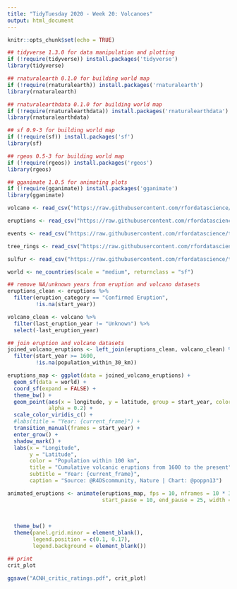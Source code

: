 ```yaml
---
title: "TidyTuesday 2020 - Week 20: Volcanoes"
output: html_document
---
```


```r
knitr::opts_chunk$set(echo = TRUE)
```

```r

## tidyverse 1.3.0 for data manipulation and plotting
if (!require(tidyverse)) install.packages('tidyverse')
library(tidyverse)

## rnaturalearth 0.1.0 for building world map
if (!require(rnaturalearth)) install.packages('rnaturalearth')
library(rnaturalearth)

## rnaturalearthdata 0.1.0 for building world map
if (!require(rnaturalearthdata)) install.packages('rnaturalearthdata')
library(rnaturalearthdata)

## sf 0.9-3 for building world map
if (!require(sf)) install.packages('sf')
library(sf)

## rgeos 0.5-3 for building world map
if (!require(rgeos)) install.packages('rgeos')
library(rgeos)

## gganimate 1.0.5 for animating plots
if (!require(gganimate)) install.packages('gganimate')
library(gganimate)

```

```r

volcano <- read_csv("https://raw.githubusercontent.com/rfordatascience/tidytuesday/master/data/2020/2020-05-12/volcano.csv")

eruptions <- read_csv("https://raw.githubusercontent.com/rfordatascience/tidytuesday/master/data/2020/2020-05-12/eruptions.csv")

events <- read_csv("https://raw.githubusercontent.com/rfordatascience/tidytuesday/master/data/2020/2020-05-12/events.csv")

tree_rings <- read_csv("https://raw.githubusercontent.com/rfordatascience/tidytuesday/master/data/2020/2020-05-12/tree_rings.csv")

sulfur <- read_csv("https://raw.githubusercontent.com/rfordatascience/tidytuesday/master/data/2020/2020-05-12/sulfur.csv")

world <- ne_countries(scale = "medium", returnclass = "sf")

```

```r

## remove NA/unknown years from eruption and volcano datasets
eruptions_clean <- eruptions %>%
  filter(eruption_category == "Confirmed Eruption",
         !is.na(start_year))

volcano_clean <- volcano %>%
  filter(last_eruption_year != "Unknown") %>%
  select(-last_eruption_year)

## join eruption and volcano datasets
joined_volcano_eruptions <- left_join(eruptions_clean, volcano_clean) %>%
  filter(start_year >= 1600,
         !is.na(population_within_30_km))

eruptions_map <- ggplot(data = joined_volcano_eruptions) + 
  geom_sf(data = world) + 
  coord_sf(expand = FALSE) +
  theme_bw() + 
  geom_point(aes(x = longitude, y = latitude, group = start_year, color = population_within_100_km),
             alpha = 0.2) +
  scale_color_viridis_c() +
  #labs(title = "Year: {current_frame}") +
  transition_manual(frames = start_year) +
  enter_grow() +
  shadow_mark() +
  labs(x = "Longitude",
       y = "Latitude",
       color = "Population within 100 km",
       title = "Cumulative volcanic eruptions from 1600 to the present",
       subtitle = "Year: {current_frame}",
       caption = "Source: @R4DScommunity, Nature | Chart: @poppn13")

animated_eruptions <- animate(eruptions_map, fps = 10, nframes = 10 * 30,
                              start_pause = 10, end_pause = 25, width = 800, height = 500)
  
  
  
  theme_bw() +
  theme(panel.grid.minor = element_blank(),
        legend.position = c(0.1, 0.17),
        legend.background = element_blank())

## print 
crit_plot

ggsave("ACNH_critic_ratings.pdf", crit_plot)

```